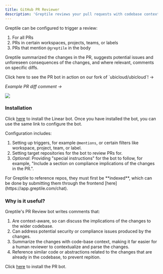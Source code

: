 ```yaml
---
title: GitHub PR Reviewer
description: 'Greptile reviews your pull requests with codebase context-aware comments'
---
```


Greptile can be configured to trigger a review:
1. For all PRs
2. PRs in certain workspaces, projects, teams, or labels
3. PRs that mention `@greptile` in the body

Greptile summarized the changes in the PR, suggests potential issues and unforeseen consequences of the changes, and where relevant, comments on specific diffs. 

<Card href="https://github.com/greptileai/ubicloud/pull/4">
Click here to see the PR bot in action on our fork of `ubicloud/ubicloud`! ->
</Card>

*Example PR diff comment ->*
<Frame>
    <img src="/images/githubprbot.png" />
</Frame>

### Installation

Click [here](https://app.greptile.com/apps/github) to install the Linear bot. Once you have installed the bot, you can use the same link to configure the bot. 

Configuration includes:
1. Setting up triggers, for example `@mentions`, or certain filters like workspace, project, team, or label.
2. Setting target repositories for the bot to review PRs for. 
3. *Optional*: Providing "special instructions" for the bot to follow, for example, "Include a section on compliance implications of the changes in the PR.".

<Note>
For Greptile to reference repos, they must first be **indexed**, which can be done by submitting them through the frontend [here](https://app.greptile.com/chat). 
</Note>

### Why is it useful?

Greptile's PR Review bot writes comments that:

1. Are context-aware, so can discuss the implications of the changes to the wider codebase.
2. Can address potential security or compliance issues produced by the changes. 
3. Summarize the changes with code-base context, making it far easier for a human reviewer to contextualize and parse the changes. 
4. Reference similar code or abstractions related to the changes that are already in the codebase, to prevent repition. 


Click [here](https://app.greptile.com/apps/github/) to install the PR bot.